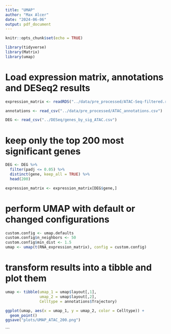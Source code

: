 ```yaml
---
title: "UMAP"
author: "Max Alcer"
date: "2024-06-06"
output: pdf_document
---
```


```r
knitr::opts_chunk$set(echo = TRUE)
```

```r
library(tidyverse)
library(Matrix)
library(umap)
```

# Load expression matrix, annotations and DESeq2 results
```r
expression_matrix <- readRDS("../data/pre_processed/ATAC-Seq-filtered.rds")
```

```r
annotations <- read_csv("../data/pre_processed/ATAC_annotations.csv")
```

```r
DEG <- read_csv("../DESeq/genes_by_sig_ATAC.csv")
```

# keep only the top 200 most significant genes
```r
DEG <- DEG %>% 
  filter(padj <= 0.05) %>%
  distinct(gene, keep_all = TRUE) %>%
  head(200)
```

```r
expression_matrix <- expression_matrix[DEG$gene,]
```

# perform UMAP with default or changed configurations
```r
custom.config <- umap.defaults
custom.config$n_neighbors <- 50
custom.config$min_dist <- 1.5
umap <- umap(t(RNA_expression_matrix), config = custom.config)
```

# transform results into a tibble and plot them
```r
umap <- tibble(umap_1 = umap$layout[,1], 
               umap_2 = umap$layout[,2], 
               Celltype = annotations$Trajectory)
```

```r
ggplot(umap, aes(x = umap_1, y = umap_2, color = Celltype)) +
  geom_point()
ggsave("plots/UMAP_ATAC_200.png")
```
```